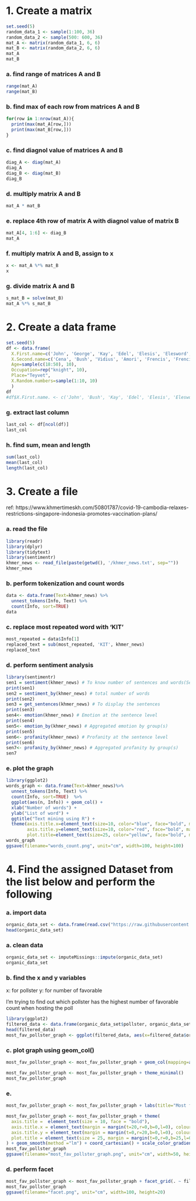  
# 1. Create a matrix

```r
set.seed(5)
random_data_1 <- sample(1:100, 36)
random_data_2 <- sample(500: 600, 36)
mat_A <- matrix(random_data_1, 6, 6)
mat_B <- matrix(random_data_2, 6, 6)
mat_A
mat_B
```
### a. find range of matrices A and B
```r
range(mat_A)
range(mat_B)
```
### b. find max of each row from matrices A and B
```r
for(row in 1:nrow(mat_A)){
  print(max(mat_A[row,]))
  print(max(mat_B[row,]))
}
```
### c. find diagnol value of matrices A and B
```r
diag_A <- diag(mat_A)
diag_A
diag_B <- diag(mat_B)
diag_B
```
### d. multiply matrix A and B
```r
mat_A * mat_B
```

### e. replace 4th row of matrix A with diagnol value of matrix B
```r
mat_A[4, 1:6] <- diag_B
mat_A
```
### f. multiply matrix A and B, assign to x
```r
x <- mat_A %*% mat_B
x
```
### g. divide matrix A and B
```r
s_mat_B = solve(mat_B)
mat_A %*% s_mat_B
```

# 2. Create a data frame
```r
set.seed(5)
df <- data.frame(
  X.First.name=c('John', 'George', 'Kay', 'Edel', 'Elesis', 'Elesword', 'Ganyu', 'Mike', 'Lass', 'Seighart'),
  X.Second.name=c('Cena', 'Bush', 'Vidius', 'Amori', 'Frencis', 'Frencis', 'Lapis', 'Tyson', 'Lang', 'Highlander'),
  Age=sample(c(18:50), 10),
  Occupation=rep("knight", 10),
  Place="Teyvet",
  X.Random.numbers=sample(1:10, 10)
  )
df
#df$X.First.name. <- c('John', 'Bush', 'Kay', 'Edel', 'Elesis', 'Elesword', 'Ganyu', 'Mike', 'Lass', 'Seighart')
```

### g. extract last column
```r
last_col <- df[ncol(df)]
last_col
```
### h. find sum, mean and length
```r
sum(last_col)
mean(last_col)
length(last_col)
```
# 3. Create a file

ref: https://www.khmertimeskh.com/50801787/covid-19-cambodia-relaxes-restrictions-singapore-indonesia-promotes-vaccination-plans/

### a. read the file
```r
library(readr)
library(dplyr)
library(tidytext)
library(sentimentr)
khmer_news <- read_file(paste(getwd(), '/khmer_news.txt', sep=""))
khmer_news
```
### b. perform tokenization and count words
```r
data <- data.frame(Text=khmer_news) %>%
  unnest_tokens(Info, Text) %>%
  count(Info, sort=TRUE)
data
```
### c. replace most repeated word with 'KIT'
```r
most_repeated = data$Info[1]
replaced_text = sub(most_repeated, 'KIT', khmer_news)
replaced_text
```
### d. perform sentiment analysis
```r
library(sentimentr)
sen1 = sentiment(khmer_news) # To know number of sentences and words(Sentiment at the sentence level)
print(sen1)
sen2 = sentiment_by(khmer_news) # total number of words 
print(sen2)
sen3 = get_sentences(khmer_news) # To display the sentences
print(sen3)
sen4<- emotion(khmer_news) # Emotion at the sentence level
print(sen4)
sen5<- emotion_by(khmer_news) # Aggregated emotion by group(s)
print(sen5)
sen6<- profanity(khmer_news) # Profanity at the sentence level
print(sen6)
sen7<- profanity_by(khmer_news) # Aggregated profanity by group(s)
sen7
```
### e. plot the graph
```r
library(ggplot2)
words_graph <- data.frame(Text=khmer_news)%>% 
  unnest_tokens(Info, Text) %>%
  count(Info, sort=TRUE)  %>% 
  ggplot(aes(n, Info)) + geom_col() +
  xlab("Number of words") +
  ylab("List of word") +
  ggtitle("Text mining using R") +
  theme(axis.title.x=element_text(size=10, color="blue", face="bold", margin=margin(t=20)),
        axis.title.y=element_text(size=10, color="red", face="bold", margin=margin(r=20)),
        plot.title=element_text(size=25, color="yellow", face="bold", margin=margin(b=20)))
words_graph
ggsave(filename="words_count.png", unit="cm", width=100, height=100)
```

# 4. Find the assigned Dataset from the list below and perform the following

### a. import data
```r
organic_data_set <- data.frame(read.csv("https://raw.githubusercontent.com/fivethirtyeight/data/master/presidential-candidate-favorables-2019/favorability_polls_rv_2019.csv"))
head(organic_data_set)
```

### a. clean data
```r
organic_data_set <- imputeMissings::impute(organic_data_set)
organic_data_set
```

### b. find the x and y variables

x: for pollster
y: for number of favorable

I'm trying to find out which pollster has the highest number of favorable count when hosting the poll
```r
library(ggplot2)
filtered_data <- data.frame(organic_data_set$pollster, organic_data_set$favorable)
head(filtered_data)
most_fav_pollster_graph <- ggplot(filtered_data, aes(x=filtered_data$organic_data_set.pollster, y=filtered_data$organic_data_set.favorable))
```

### c. plot graph using geom_col()
```r
most_fav_pollster_graph <- most_fav_pollster_graph + geom_col(mapping=aes(x=filtered_data$organic_data_set.pollster, y=filtered_data$organic_data_set.favorable))

most_fav_pollster_graph <- most_fav_pollster_graph + theme_minimal()
most_fav_pollster_graph
```

### e.

```r
most_fav_pollster_graph <- most_fav_pollster_graph + labs(title="Most favorable pollster", x="Pollster", y="Favorable count")

most_fav_pollster_graph <- most_fav_pollster_graph + theme(
  axis.title =  element_text(size = 10, face = "bold"),
  axis.title.x = element_text(margin = margin(t=20,r=0,b=0,l=0), colour = "green"),
  axis.title.y = element_text(margin = margin(t=0,r=20,b=0,l=0), colour = "yellow"),
  plot.title = element_text(size = 25, margin = margin(t=0,r=0,b=25,l=0), face = "bold", hjust=0.5, colour = "blue")
) + geom_smooth(method ="lm") + coord_cartesian() + scale_color_gradient()
most_fav_pollster_graph
ggsave(filename="most_fav_pollster_graph.png", unit="cm", width=50, height=15)
```
### d. perform facet
```r
most_fav_pollster_graph <- most_fav_pollster_graph + facet_grid(. ~ filtered_data$organic_data_set.pollster)
most_fav_pollster_graph
ggsave(filename="facet.png", unit="cm", width=100, height=20)
```

### 
